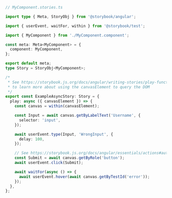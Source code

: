 ```ts
// MyComponent.stories.ts

import type { Meta, StoryObj } from '@storybook/angular';

import { userEvent, waitFor, within } from '@storybook/test';

import { MyComponent } from './MyComponent.component';

const meta: Meta<MyComponent> = {
  component: MyComponent,
};

export default meta;
type Story = StoryObj<MyComponent>;

/*
 * See https://storybook.js.org/docs/angular/writing-stories/play-function#working-with-the-canvas
 * to learn more about using the canvasElement to query the DOM
 */
export const ExampleAsyncStory: Story = {
  play: async ({ canvasElement }) => {
    const canvas = within(canvasElement);

    const Input = await canvas.getByLabelText('Username', {
      selector: 'input',
    });

    await userEvent.type(Input, 'WrongInput', {
      delay: 100,
    });

    // See https://storybook.js.org/docs/angular/essentials/actions#automatically-matching-args to learn how to setup logging in the Actions panel
    const Submit = await canvas.getByRole('button');
    await userEvent.click(Submit);

    await waitFor(async () => {
      await userEvent.hover(await canvas.getByTestId('error'));
    });
  },
};
```

